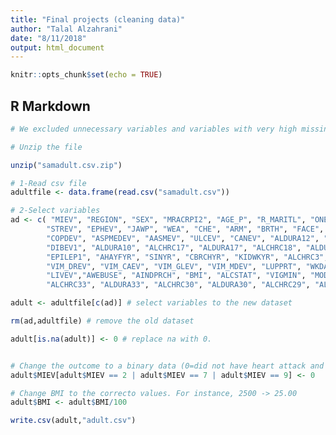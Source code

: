 ```yaml
---
title: "Final projects (cleaning data)"
author: "Talal Alzahrani"
date: "8/11/2018"
output: html_document
---
```


```r
knitr::opts_chunk$set(echo = TRUE)
```

## R Markdown


```r
# We excluded unnecessary variables and variables with very high missing varibles. 

# Unzip the file

unzip("samadult.csv.zip")

# 1-Read csv file
adultfile <- data.frame(read.csv("samadult.csv"))

# 2-Select variables
ad <- c( "MIEV", "REGION", "SEX", "MRACRPI2", "AGE_P", "R_MARITL", "ONEJOB", "WRKLYR4", "HYPEV", "ALDURA9", "CHLEV",
        "STREV", "EPHEV", "JAWP", "WEA", "CHE", "ARM", "BRTH", "FACE", "SPEAKING", "EYE", "WALKING", "HEADACHE",
        "COPDEV", "ASPMEDEV", "AASMEV", "ULCEV", "CANEV", "ALDURA12", "PREGEVER", "DBHVPAN", "DBHVCLN", "DBHVWLN",
        "DIBEV1", "ALDURA10", "ALCHRC17", "ALDURA17", "ALCHRC18", "ALDURA18", "ALCHRC19", "ALDURA19", "INSLN1",
        "EPILEP1", "AHAYFYR", "SINYR", "CBRCHYR", "KIDWKYR", "ALCHRC3", "ALCHRC4", "ALCHRC2","ALCHRC1",
        "VIM_DREV", "VIM_CAEV", "VIM_GLEV", "VIM_MDEV", "LUPPRT", "WKDAYR", "FLA1AR", "ALCHRC13","ALDURA13",
        "LIVEV","AWEBUSE", "AINDPRCH", "BMI", "ALCSTAT", "VIGMIN", "MODMIN", "MODFREQW", "SMKSTAT2", "ALCHRONR",
        "ALCHRC33", "ALDURA33", "ALCHRC30", "ALDURA30", "ALCHRC29", "ALDURA29") # the name of selected variables

adult <- adultfile[c(ad)] # select variables to the new dataset

rm(ad,adultfile) # remove the old dataset

adult[is.na(adult)] <- 0 # replace na with 0. 


# Change the outcome to a binary data (0=did not have heart attack and 1= had heart attack)
adult$MIEV[adult$MIEV == 2 | adult$MIEV == 7 | adult$MIEV == 9] <- 0

# Change BMI to the correcto values. For instance, 2500 -> 25.00
adult$BMI <- adult$BMI/100

```


```r
write.csv(adult,"adult.csv")
```
